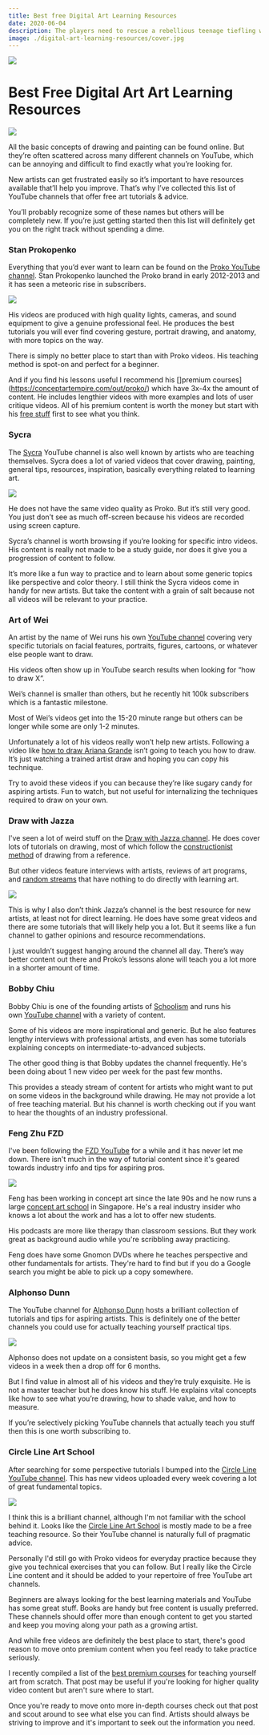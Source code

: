 ```yaml
---
title: Best free Digital Art Learning Resources
date: 2020-06-04
description: The players need to rescue a rebellious teenage tiefling who was sentenced to life in prison for a petty crime. She is transported to prison by Zeppelin. Players will need to discover the Zeppelin’s schedule and route, steal griffons to chase it and board it, liberate Anabelle, escape and cover their tracks.
image: ./digital-art-learning-resources/cover.jpg
---
```


<div  class="header-img"><img src="./digital-art-learning-resources/cover.jpg"></div>


# Best Free Digital Art Art Learning Resources

<img src="./digital-art-learning-resources/00-proko-gesture-feature-art.jpg">

All the basic concepts of drawing and painting can be found online. But they’re often scattered across many different channels on YouTube, which can be annoying and difficult to find exactly what you’re looking for.

New artists can get frustrated easily so it’s important to have resources available that’ll help you improve. That’s why I’ve collected this list of YouTube channels that offer free art tutorials & advice.

You’ll probably recognize some of these names but others will be completely new. If you’re just getting started then this list will definitely get you on the right track without spending a dime.

### Stan Prokopenko

Everything that you’d ever want to learn can be found on the [Proko YouTube channel](https://www.youtube.com/user/ProkoTV/videos). Stan Prokopenko launched the Proko brand in early 2012-2013 and it has seen a meteoric rise in subscribers.

<img src="./digital-art-learning-resources/00-proko-gesture-feature-art.jpg">

His videos are produced with high quality lights, cameras, and sound equipment to give a genuine professional feel. He produces the best tutorials you will ever find covering gesture, portrait drawing, and anatomy, with more topics on the way.

There is simply no better place to start than with Proko videos. His teaching method is spot-on and perfect for a beginner.

And if you find his lessons useful I recommend his []premium courses](https://conceptartempire.com/out/proko/) which have 3x-4x the amount of content. He includes lengthier videos with more examples and lots of user critique videos. All of his premium content is worth the money but start with his [free stuff](https://www.youtube.com/user/ProkoTV/videos) first to see what you think.


### Sycra
The [Sycra](https://www.youtube.com/user/Sycra/videos) YouTube channel is also well known by artists who are teaching themselves. Sycra does a lot of varied videos that cover drawing, painting, general tips, resources, inspiration, basically everything related to learning art.

<img src="./digital-art-learning-resources/sycra-youtube-art-channel.jpg">

He does not have the same video quality as Proko. But it’s still very good. You just don’t see as much off-screen because his videos are recorded using screen capture.

Sycra’s channel is worth browsing if you’re looking for specific intro videos. His content is really not made to be a study guide, nor does it give you a progression of content to follow.

It’s more like a fun way to practice and to learn about some generic topics like perspective and color theory. I still think the Sycra videos come in handy for new artists. But take the content with a grain of salt because not all videos will be relevant to your practice.



### Art of Wei
An artist by the name of Wei runs his own [YouTube channel](https://www.youtube.com/user/WeiWorks/videos) covering very specific tutorials on facial features, portraits, figures, cartoons, or whatever else people want to draw.

His videos often show up in YouTube search results when looking for “how to draw X”.

Wei’s channel is smaller than others, but he recently hit 100k subscribers which is a fantastic milestone.

Most of Wei’s videos get into the 15-20 minute range but others can be longer while some are only 1-2 minutes.

Unfortunately a lot of his videos really won’t help new artists. Following a video like [how to draw Ariana Grande](https://www.youtube.com/watch?v=XOUVznx4hBE) isn’t going to teach you how to draw. It’s just watching a trained artist draw and hoping you can copy his technique.

Try to avoid these videos if you can because they’re like sugary candy for aspiring artists. Fun to watch, but not useful for internalizing the techniques required to draw on your own.

### Draw with Jazza
I've seen a lot of weird stuff on the [Draw with Jazza channel](https://www.youtube.com/user/DrawWithJazza/videos). He does cover lots of tutorials on drawing, most of which follow the [constructionist method](https://conceptartempire.com/constructionist-vs-realism/) of drawing from a reference.

But other videos feature interviews with artists, reviews of art programs, and [random streams](https://www.youtube.com/watch?v=lLvnQtP3PGU) that have nothing to do directly with learning art.

<img src="./digital-art-learning-resources/draw-jazza-preview-animals.jpg">

This is why I also don’t think Jazza’s channel is the best resource for new artists, at least not for direct learning. He does have some great videos and there are some tutorials that will likely help you a lot. But it seems like a fun channel to gather opinions and resource recommendations.

I just wouldn’t suggest hanging around the channel all day. There’s way better content out there and Proko’s lessons alone will teach you a lot more in a shorter amount of time.


### Bobby Chiu
Bobby Chiu is one of the founding artists of [Schoolism](http://www.schoolism.com/) and runs his own [YouTube channel](https://www.youtube.com/user/digitalbobert/videos) with a variety of content.

Some of his videos are more inspirational and generic. But he also features lengthy interviews with professional artists, and even has some tutorials explaining concepts on intermediate-to-advanced subjects.

The other good thing is that Bobby updates the channel frequently. He's been doing about 1 new video per week for the past few months.

This provides a steady stream of content for artists who might want to put on some videos in the background while drawing. He may not provide a lot of free teaching material. But his channel is worth checking out if you want to hear the thoughts of an industry professional.

### Feng Zhu FZD
I've been following the [FZD YouTube](https://www.youtube.com/user/FZDSCHOOL/videos) for a while and it has never let me down. There isn't much in the way of tutorial content since it's geared towards industry info and tips for aspiring pros.

<img src="./digital-art-learning-resources/fzd-environment-video.jpg">

Feng has been working in concept art since the late 90s and he now runs a large [concept art school](http://fzdschool.com/) in Singapore. He's a real industry insider who knows a lot about the work and has a lot to offer new students.

His podcasts are more like therapy than classroom sessions. But they work great as background audio while you're scribbling away practicing.

Feng does have some Gnomon DVDs where he teaches perspective and other fundamentals for artists. They're hard to find but if you do a Google search you might be able to pick up a copy somewhere.

### Alphonso Dunn
The YouTube channel for [Alphonso Dunn](https://www.youtube.com/user/LighterNoteProd/videos) hosts a brilliant collection of tutorials and tips for aspiring artists. This is definitely one of the better channels you could use for actually teaching yourself practical tips.

<img src="./digital-art-learning-resources/alphonso-dunn-drawing.jpg">

Alphonso does not update on a consistent basis, so you might get a few videos in a week then a drop off for 6 months.

But I find value in almost all of his videos and they’re truly exquisite. He is not a master teacher but he does know his stuff. He explains vital concepts like how to see what you’re drawing, how to shade value, and how to measure.

If you’re selectively picking YouTube channels that actually teach you stuff then this is one worth subscribing to.

### Circle Line Art School
After searching for some perspective tutorials I bumped into the [Circle Line YouTube channel](https://www.youtube.com/user/circlelinemedia/videos). This has new videos uploaded every week covering a lot of great fundamental topics.

<img src="./digital-art-learning-resources/drawing-room-two-point-perspective.jpg">

I think this is a brilliant channel, although I'm not familiar with the school behind it. Looks like the [Circle Line Art School](http://www.circlelineartschool.com/) is mostly made to be a free teaching resource. So their YouTube channel is naturally full of pragmatic advice.

Personally I'd still go with Proko videos for everyday practice because they give you technical exercises that you can follow. But I really like the Circle Line content and it should be added to your repertoire of free YouTube art channels.

Beginners are always looking for the best learning materials and YouTube has some great stuff. Books are handy but free content is usually preferred. These channels should offer more than enough content to get you started and keep you moving along your path as a growing artist.

And while free videos are definitely the best place to start, there's good reason to move onto premium content when you feel ready to take practice seriously.

I recently compiled a list of the [best premium courses](https://conceptartempire.com/top-premium-art-courses/) for teaching yourself art from scratch. That post may be useful if you're looking for higher quality video content but aren't sure where to start.

Once you're ready to move onto more in-depth courses check out that post and scout around to see what else you can find. Artists should always be striving to improve and it's important to seek out the information you need.

